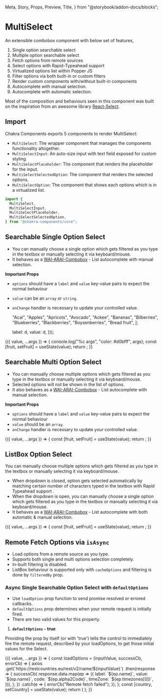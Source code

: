   Meta,
  Story,
  Props,
  Preview,
  Title,
} from "@storybook/addon-docs/blocks";

<Meta title="MultiSelect" component={MultiSelect} id="addons-docs-mdx-id" />

# MultiSelect

An extensible combobox component with below set of features,

1. Single option searchable select
2. Multiple option searchable select
3. Fetch options from remote sources
4. Select options with Rapid-Typeahead support
5. Virtualized options list within Popper JS
6. Filter options via both built-in or custom filters
7. Render custom components with/without built-in components
8. Autocomplete with manual selection.
9. Autocomplete with automatic selection.

Most of the composition and behaviours seen in this component was built on the
inspiration from an awesome library
[React-Select](https://react-select.com/async).

## Import

Chakra Components exports 5 components to render MultiSelect:

- `MultiSelect`: The wrapper component that manages the components functionality
  altogether.
- `MultiSelectInput`: An auto-size input with text field exposed for custom
  styling.
- `MultiSelectPlaceholder`: The component that renders the placeholder for the
  input.
- `MultiSelectSelectedOption`: The component that renders the selected options.
- `MultiSelectOption`: The component that shows each options which is in a
  virtualized list.

```js
import {
  MultiSelect,
  MultiSelectInput,
  MultiSelectPlaceholder,
  MultiSelectSelectedOption,
} from "@chakra-components/core";
```

## Searchable Single Option Select

- You can manually choose a single option which gets filtered as you type in the
  textbox or manually selecting it via keyboard/mouse.
- It behaves as a
  [WAI-ARAI-Combobox](https://www.w3.org/TR/wai-aria-practices/#combobox) - List
  autocomplete with manual selection.

**Important Props**

- `options` should have a `label` and `value` key-value pairs to expect the
  normal behaviour
- `value` can be an `array` or `string`.
- `onChange` handler is necessary to update your controlled value.

  "Acai",
  "Apples",
  "Apricots",
  "Avocado",
  "Ackee",
  "Bananas",
  "Bilberries",
  "Blueberries",
  "Blackberries",
  "Boysenberries",
  "Bread fruit",
];

  label: d,
  value: d,
}));

<Preview>
  <Story
    name="SingleSelect"
    args={{
      options: options,
      value: "Apples",
      isMulti: false,
      isListBox: false,
    }}
    argTypes={{
      onChange: { action: "Value Selected" },
    }}
  >
    {({ value, ...args }) => {
      console.log("%c args", "color: #d0bfff", args);
      const [fruit, setFruit] = useState(value);
      return <MultiSelect value={fruit} onChange={setFruit} {...args} />;
    }}
  </Story>
</Preview>

## Searchable Multi Option Select

- You can manually choose multiple options which gets filtered as you type in
  the textbox or manually selecting it via keyboard/mouse.
- Selected options will not be shown in the list of options.
- It also behaves as a
  [WAI-ARAI-Combobox](https://www.w3.org/TR/wai-aria-practices/#combobox) - List
  autocomplete with manual selection.

**Important Props**

- `options` should have a `label` and `value` key-value pairs to expect the
  normal behaviour
- `value` should be an `array`.
- `onChange` handler is necessary to update your controlled value.

<Preview>
  <Story
    name="MultipleSelect"
    args={{
      isMulti: true,
      options: options,
      value: ["Acai"],
      placeholder: "Select a fruit...",
    }}
    argTypes={{ onChange: { action: "Value Selected" } }}
  >
    {({ value, ...args }) => {
      const [fruit, setFruit] = useState(value);
      return <MultiSelect value={fruit} onChange={setFruit} {...args} />;
    }}
  </Story>
</Preview>

## ListBox Option Select

You can manually choose multiple options which gets filtered as you type in the
textbox or manually selecting it via keyboard/mouse.

- When dropdown is closed, option gets selected automatically by matching
  certain number of characters typed in the textbox with Rapid Typeahead support
  .
- When the dropdown is open, you can manually choose a single option which gets
  filtered as you type in the textbox or manually selecting it via
  keyboard/mouse.
- It behaves as a
  [WAI-ARAI-Combobox](https://www.w3.org/TR/wai-aria-practices/#combobox) - List
  autocomplete with both automatic & manual selection.

<Preview>
  <Story
    name="ListboxSelect"
    args={{
      isListBox: true,
      options: options,
      value: ["Apricots"],
      placeholder: "Select a fruit...",
    }}
    argTypes={{ onChange: { action: "Value Selected" } }}
  >
    {({ value, ...args }) => {
      const [fruit, setFruit] = useState(value);
      return <MultiSelect value={fruit} onChange={setFruit} {...args} />;
    }}
  </Story>
</Preview>

## Remote Fetch Options via `isAsync`

- Load options from a remote source as you type.
- Supports both single and multi options selection completely.
- In-built filtering is disabled.
- ListBox behaviour is supported only with `cacheOptions` and filtering is done
  by `filteredBy` prop.

### Async Single Searchable Option Select with `defaultOptions`

- Use `loadOption` prop function to send promise resolved or errored callbacks.
- `defaultOptions` prop determines when your remote request is initially fired.
- There are two valid values for this property.

1. **`defaultOptions` - true**

Providing the prop by itself (or with 'true') tells the control to immediately
fire the remote request, described by your loadOptions, to get those initial
values for the Select.

<Preview>
  <Story
    name="AsyncSingleSelect"
    args={{
      isAsync: true,
      isMulti: false,
      isListBox: false,
      defaultOptions: true,
      value: ["India"],
      placeholder: "Select a country...",
    }}
    argTypes={{ onChange: { action: "Value Selected" } }}
  >
    {({ value, ...args }) => {
      const loadOptions = (inputValue, successCb, errorCb) => {
        axios
          .get(`https://restcountries.eu/rest/v2/name/${inputValue}`)
          .then(response => {
            successCb(
              response.data.map(ep => ({
                label: `${ep.name}`,
                value: `${ep.name}`,
                code: `${ep.alpha2Code}`,
                timeZone: `${ep.timezones[0]}`,
              })),
            );
          })
          .catch(e => {
            errorCb("Remote fetch failed");
          });
      };
      const [country, setCountry] = useState(value);
      return (
        <MultiSelect
          loadOptions={loadOptions}
          value={country}
          onChange={setCountry}
          {...args}
        />
      );
    }}
  </Story>
</Preview>

<Props of={MultiSelect} />
